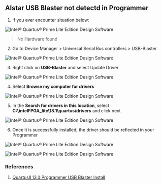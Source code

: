 ## Alstar USB Blaster not detectd in Programmer

1. If you ever encounter situation below:

![Intel® Quartus® Prime Lite Edition Design Software](/get-started/no-hardware.png)
> No Hardware found

2. Go to Device Manager > Universal Serial Bus controllers > USB-Blaster 

![Intel® Quartus® Prime Lite Edition Design Software](/get-started/device-manager.jpg)

3. Right click on **USB-Blaster** and select Update Driver

![Intel® Quartus® Prime Lite Edition Design Software](/get-started/update-device.jpg)

4. Select **Browse my computer for drivers**

![Intel® Quartus® Prime Lite Edition Design Software](/get-started/browse-my-computer.png)

5. In the **Search for drivers in this location**, select **C:\intelFPGA_lite\18.1\quartus\drivers** and click next

![Intel® Quartus® Prime Lite Edition Design Software](/get-started/drivers.png)

6. Once it is successfully installed, the driver should be reflected in your Programmer

![Intel® Quartus® Prime Lite Edition Design Software](/get-started/altera-usb-blaster.png)

![Intel® Quartus® Prime Lite Edition Design Software](/get-started/hardware-found.png)


### References
1. [QuartusII 13.0 Programmer USB Blaster Install](https://www.youtube.com/watch?v=__cQPLwcdmo&ab_channel=aircjs)